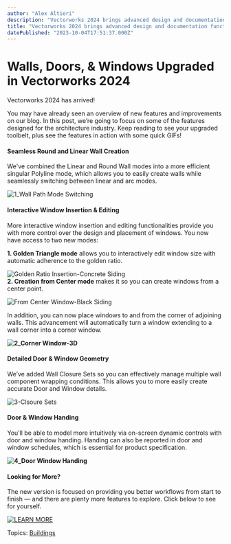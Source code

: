 ```yaml
---
author: "Alex Altieri"
description: "Vectorworks 2024 brings advanced design and documentation functionality to doors, windows, and wall closures. "
title: "Vectorworks 2024 brings advanced design and documentation functionality to doors, windows, and wall closures. " 
datePublished: "2023-10-04T17:51:37.000Z"
---
```

# Walls, Doors, & Windows Upgraded in Vectorworks 2024

Vectorworks 2024 has arrived!

You may have already seen an overview of new features and improvements on our blog. In this post, we’re going to focus on some of the features designed for the architecture industry. Keep reading to see your upgraded toolbelt, plus see the features in action with some quick GIFs!

#### Seamless Round and Linear Wall Creation 

We've combined the Linear and Round Wall modes into a more efficient singular Polyline mode, which allows you to easily create walls while seamlessly switching between linear and arc modes.

![1_Wall Path Mode Switching](https://blog.vectorworks.net/hs-fs/hubfs/Blog%20Images/2023%20Blog%20Images/9_24%20BLDG%20Features/1_Wall%20Path%20Mode%20Switching.gif?width=3840&height=2160&name=1_Wall%20Path%20Mode%20Switching.gif)

#### Interactive Window Insertion & Editing

More interactive window insertion and editing functionalities provide you with more control over the design and placement of windows. You now have access to two new modes:

**1. Golden Triangle mode** allows you to interactively edit window size with automatic adherence to the golden ratio.

![Golden Ratio Insertion-Concrete Siding](https://blog.vectorworks.net/hs-fs/hubfs/Blog%20Images/2023%20Blog%20Images/9_24%20BLDG%20Features/Golden%20Ratio%20Insertion-Concrete%20Siding.gif?width=3858&height=2342&name=Golden%20Ratio%20Insertion-Concrete%20Siding.gif)  
**2\. Creation from Center mode** makes it so you can create windows from a center point.

![From Center Window-Black Siding](https://blog.vectorworks.net/hs-fs/hubfs/Blog%20Images/2023%20Blog%20Images/9_24%20BLDG%20Features/From%20Center%20Window-Black%20Siding.gif?width=3858&height=2342&name=From%20Center%20Window-Black%20Siding.gif)

In addition, you can now place windows to and from the corner of adjoining walls. This advancement will automatically turn a window extending to a wall corner into a corner window.

**![2_Corner Window-3D](https://blog.vectorworks.net/hs-fs/hubfs/Blog%20Images/2023%20Blog%20Images/9_24%20BLDG%20Features/2_Corner%20Window-3D.gif?width=3840&height=2160&name=2_Corner%20Window-3D.gif)**

#### Detailed Door & Window Geometry

We’ve added Wall Closure Sets so you can effectively manage multiple wall component wrapping conditions. This allows you to more easily create accurate Door and Window details.

![3-Clsoure Sets](https://blog.vectorworks.net/hs-fs/hubfs/Blog%20Images/2023%20Blog%20Images/9_24%20BLDG%20Features/3-Clsoure%20Sets.gif?width=3840&height=2160&name=3-Clsoure%20Sets.gif)

#### Door & Window Handing

You’ll be able to model more intuitively via on-screen dynamic controls with door and window handing. Handing can also be reported in door and window schedules, which is essential for product specification.

**![4_Door Window Handing](https://blog.vectorworks.net/hs-fs/hubfs/Blog%20Images/2023%20Blog%20Images/9_24%20BLDG%20Features/4_Door%20Window%20Handing.gif?width=3840&height=2160&name=4_Door%20Window%20Handing.gif)**

#### Looking for More?

The new version is focused on providing you better workflows from start to finish — and there are plenty more features to explore. Click below to see for yourself.

[![LEARN MORE](https://no-cache.hubspot.com/cta/default/3018241/dda2de3e-9b90-457f-88e3-34e50f6acc30.png)](https://cta-redirect.hubspot.com/cta/redirect/3018241/dda2de3e-9b90-457f-88e3-34e50f6acc30) 

 Topics: [Buildings](https://blog.vectorworks.net/topic/buildings) 

 